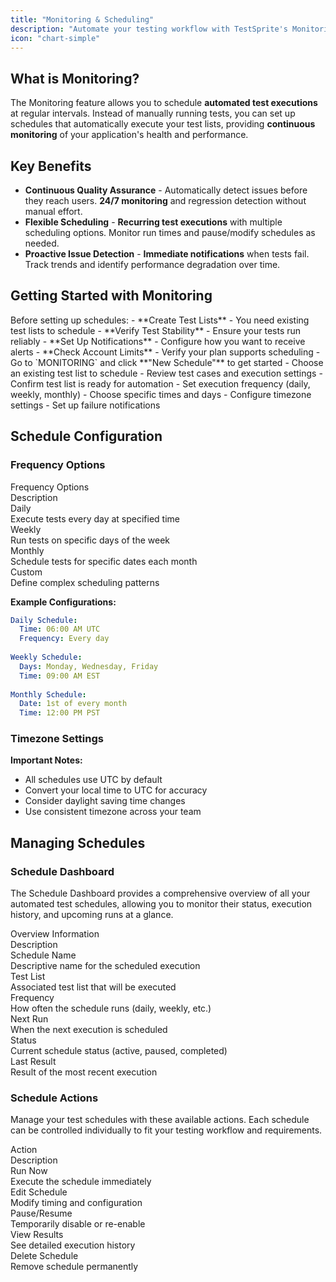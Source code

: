```yaml
---
title: "Monitoring & Scheduling"
description: "Automate your testing workflow with TestSprite's Monitoring feature."
icon: "chart-simple"
---
```


## What is Monitoring?

The Monitoring feature allows you to schedule **automated test executions** at regular intervals. Instead of manually running tests, you can set up schedules that automatically execute your test lists, providing **continuous monitoring** of your application's health and performance.

## Key Benefits

- **Continuous Quality Assurance** - Automatically detect issues before they reach users. **24/7 monitoring** and regression detection without manual effort.
- **Flexible Scheduling** - **Recurring test executions** with multiple scheduling options. Monitor run times and pause/modify schedules as needed.
- **Proactive Issue Detection** - **Immediate notifications** when tests fail. Track trends and identify performance degradation over time.

## Getting Started with Monitoring

<Steps>
  <Step title="Prerequisites">
    Before setting up schedules:
    - **Create Test Lists** - You need existing test lists to schedule
    - **Verify Test Stability** - Ensure your tests run reliably
    - **Set Up Notifications** - Configure how you want to receive alerts
    - **Check Account Limits** - Verify your plan supports scheduling
  </Step>
  <Step title="Navigate to Monitoring">
    - Go to `MONITORING` and click **"New Schedule"** to get started
  </Step>
  <Step title="Select Test List">
    - Choose an existing test list to schedule
    - Review test cases and execution settings
    - Confirm test list is ready for automation
  </Step>
  <Step title="Configure Schedule">
    - Set execution frequency (daily, weekly, monthly)
    - Choose specific times and days
    - Configure timezone settings
    - Set up failure notifications
  </Step>
</Steps>

## Schedule Configuration

### Frequency Options
<div className="full-width-table two-column" style={{ gridTemplateColumns: '1fr 3fr' }}>
  <div className="table-header" style={{ padding: '6px', fontSize: '14px', fontWeight: 'bold' }}>Frequency Options</div>
  <div className="table-header" style={{ padding: '6px', fontSize: '14px', fontWeight: 'bold' }}>Description</div>
  <div className="table-cell" style={{ padding: '6px', fontSize: '14px', borderBottom: '1px solid var(--table-border-color, #e5e7eb)', fontWeight: 'bold' }}>Daily</div>
  <div className="table-cell" style={{ padding: '6px', fontSize: '14px', borderBottom: '1px solid var(--table-border-color, #e5e7eb)' }}>Execute tests every day at specified time</div>
  <div className="table-cell" style={{ padding: '6px', fontSize: '14px', borderBottom: '1px solid var(--table-border-color, #e5e7eb)', fontWeight: 'bold' }}>Weekly</div>
  <div className="table-cell" style={{ padding: '6px', fontSize: '14px', borderBottom: '1px solid var(--table-border-color, #e5e7eb)' }}>Run tests on specific days of the week</div>
  <div className="table-cell" style={{ padding: '6px', fontSize: '14px', borderBottom: '1px solid var(--table-border-color, #e5e7eb)', fontWeight: 'bold' }}>Monthly</div>
  <div className="table-cell" style={{ padding: '6px', fontSize: '14px', borderBottom: '1px solid var(--table-border-color, #e5e7eb)' }}>Schedule tests for specific dates each month</div>
  <div className="table-cell" style={{ padding: '6px', fontSize: '14px', fontWeight: 'bold' }}>Custom</div>
  <div className="table-cell" style={{ padding: '6px', fontSize: '14px' }}>Define complex scheduling patterns</div>
</div>

**Example Configurations:**
```yaml
Daily Schedule:
  Time: 06:00 AM UTC
  Frequency: Every day
  
Weekly Schedule:
  Days: Monday, Wednesday, Friday
  Time: 09:00 AM EST
  
Monthly Schedule:
  Date: 1st of every month
  Time: 12:00 PM PST
```

### Timezone Settings

**Important Notes:**
- All schedules use UTC by default
- Convert your local time to UTC for accuracy
- Consider daylight saving time changes
- Use consistent timezone across your team

## Managing Schedules

### Schedule Dashboard

The Schedule Dashboard provides a comprehensive overview of all your automated test schedules, allowing you to monitor their status, execution history, and upcoming runs at a glance.

<div className="full-width-table two-column" style={{ gridTemplateColumns: '1fr 3fr' }}>
  <div className="table-header" style={{ padding: '6px', fontSize: '14px', fontWeight: 'bold' }}>Overview Information</div>
  <div className="table-header" style={{ padding: '6px', fontSize: '14px', fontWeight: 'bold' }}>Description</div>
  <div className="table-cell" style={{ padding: '6px', fontSize: '14px', borderBottom: '1px solid var(--table-border-color, #e5e7eb)', fontWeight: 'bold' }}>Schedule Name</div>
  <div className="table-cell" style={{ padding: '6px', fontSize: '14px', borderBottom: '1px solid var(--table-border-color, #e5e7eb)' }}>Descriptive name for the scheduled execution</div>
  <div className="table-cell" style={{ padding: '6px', fontSize: '14px', borderBottom: '1px solid var(--table-border-color, #e5e7eb)', fontWeight: 'bold' }}>Test List</div>
  <div className="table-cell" style={{ padding: '6px', fontSize: '14px', borderBottom: '1px solid var(--table-border-color, #e5e7eb)' }}>Associated test list that will be executed</div>
  <div className="table-cell" style={{ padding: '6px', fontSize: '14px', borderBottom: '1px solid var(--table-border-color, #e5e7eb)', fontWeight: 'bold' }}>Frequency</div>
  <div className="table-cell" style={{ padding: '6px', fontSize: '14px', borderBottom: '1px solid var(--table-border-color, #e5e7eb)' }}>How often the schedule runs (daily, weekly, etc.)</div>
  <div className="table-cell" style={{ padding: '6px', fontSize: '14px', borderBottom: '1px solid var(--table-border-color, #e5e7eb)', fontWeight: 'bold' }}>Next Run</div>
  <div className="table-cell" style={{ padding: '6px', fontSize: '14px', borderBottom: '1px solid var(--table-border-color, #e5e7eb)' }}>When the next execution is scheduled</div>
  <div className="table-cell" style={{ padding: '6px', fontSize: '14px', borderBottom: '1px solid var(--table-border-color, #e5e7eb)', fontWeight: 'bold' }}>Status</div>
  <div className="table-cell" style={{ padding: '6px', fontSize: '14px', borderBottom: '1px solid var(--table-border-color, #e5e7eb)' }}>Current schedule status (active, paused, completed)</div>
  <div className="table-cell" style={{ padding: '6px', fontSize: '14px', fontWeight: 'bold' }}>Last Result</div>
  <div className="table-cell" style={{ padding: '6px', fontSize: '14px' }}>Result of the most recent execution</div>
</div>

### Schedule Actions

Manage your test schedules with these available actions. Each schedule can be controlled individually to fit your testing workflow and requirements.

<div className="full-width-table two-column" style={{ gridTemplateColumns: '1fr 3fr' }}>
  <div className="table-header" style={{ padding: '6px', fontSize: '14px', fontWeight: 'bold' }}>Action</div>
  <div className="table-header" style={{ padding: '6px', fontSize: '14px', fontWeight: 'bold' }}>Description</div>
  <div className="table-cell" style={{ padding: '6px', fontSize: '14px', borderBottom: '1px solid var(--table-border-color, #e5e7eb)', fontWeight: 'bold' }}>Run Now</div>
  <div className="table-cell" style={{ padding: '6px', fontSize: '14px', borderBottom: '1px solid var(--table-border-color, #e5e7eb)' }}>Execute the schedule immediately</div>
  <div className="table-cell" style={{ padding: '6px', fontSize: '14px', borderBottom: '1px solid var(--table-border-color, #e5e7eb)', fontWeight: 'bold' }}>Edit Schedule</div>
  <div className="table-cell" style={{ padding: '6px', fontSize: '14px', borderBottom: '1px solid var(--table-border-color, #e5e7eb)' }}>Modify timing and configuration</div>
  <div className="table-cell" style={{ padding: '6px', fontSize: '14px', borderBottom: '1px solid var(--table-border-color, #e5e7eb)', fontWeight: 'bold' }}>Pause/Resume</div>
  <div className="table-cell" style={{ padding: '6px', fontSize: '14px', borderBottom: '1px solid var(--table-border-color, #e5e7eb)' }}>Temporarily disable or re-enable</div>
  <div className="table-cell" style={{ padding: '6px', fontSize: '14px', borderBottom: '1px solid var(--table-border-color, #e5e7eb)', fontWeight: 'bold' }}>View Results</div>
  <div className="table-cell" style={{ padding: '6px', fontSize: '14px', borderBottom: '1px solid var(--table-border-color, #e5e7eb)' }}>See detailed execution history</div>
  <div className="table-cell" style={{ padding: '6px', fontSize: '14px', fontWeight: 'bold' }}>Delete Schedule</div>
  <div className="table-cell" style={{ padding: '6px', fontSize: '14px' }}>Remove schedule permanently</div>
</div>